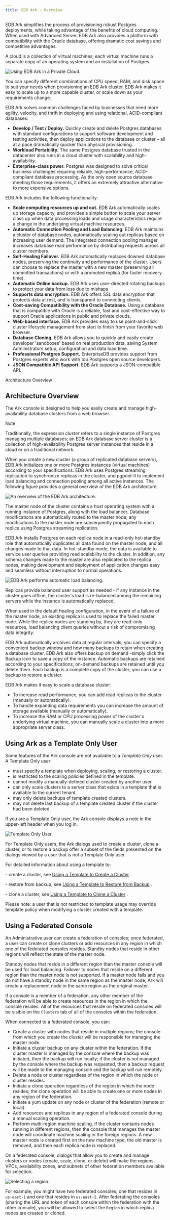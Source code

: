 ```yaml
---
title: EDB Ark - Overview
---
```


EDB Ark simplifies the process of provisioning robust Postgres
deployments, while taking advantage of the benefits of cloud computing.
When used with Advanced Server, EDB Ark also provides a platform with
compatibility with the Oracle database, offering dramatic cost savings
and competitive advantages.

A cloud is a collection of virtual machines; each virtual machine runs a
separate copy of an operating system and an installation of Postgres.

![*Using EDB Ark in a Private
Cloud.*](images/ark_overview_private_cloud.png)

You can specify different combinations of CPU speed, RAM, and disk space
to suit your needs when provisioning an EDB Ark cluster. EDB Ark makes
it easy to scale up to a more capable cluster, or scale down as your
requirements change.

EDB Ark solves common challenges faced by businesses that need more
agility, velocity, and thrift in deploying and using relational,
ACID-compliant databases:

  - **Develop / Test / Deploy.** Quickly create and delete Postgres
    databases with standard configurations to support software
    development and testing activities, then deploy applications to the
    database or cluster – all at a pace dramatically quicker than
    physical provisioning.
  - **Workload Portability.** The same Postgres database trusted in the
    datacenter also runs in a cloud cluster with scalability and
    high-availability.
  - **Enterprise-class power.** Postgres was designed to solve critical
    business challenges requiring reliable, high-performance,
    ACID-compliant database processing. As the only open source database
    meeting those requirements, it offers an extremely attractive
    alternative to more expensive options.

EDB Ark includes the following functionality:

  - **Scale computing resources up and out.** EDB Ark automatically
    scales up storage capacity, and provides a simple button to scale
    your server class up when data processing loads and usage
    characteristics require a change in the underlying virtual machine
    resources.
  - **Automatic Connection Pooling and Load Balancing.** EDB Ark
    maintains a cluster of database nodes, automatically scaling out
    replicas based on increasing user demand. The integrated connection
    pooling manager increases database read performance by distributing
    requests across all cluster members.
  - **Self-Healing Failover.** EDB Ark automatically replaces downed
    database nodes, preserving the continuity and performance of the
    cluster. Users can choose to replace the master with a new master
    (preserving all committed transactions) or with a promoted replica
    (for faster recovery time).
  - **Automatic Online backup.** EDB Ark uses user-directed rotating
    backups to protect your data from loss due to mishaps
  - **Supports data encryption.** EDB Ark offers SSL data encryption
    that protects data at rest, and is transparent to connecting
    clients.
  - **Cost-saving Compatibility with the Oracle Database.** Using a
    database that is compatible with Oracle is a reliable, fast and
    cost-effective way to support Oracle applications in public and
    private clouds.
  - **Web-based interface.** EDB Ark provides easy to use
    point-and-click cluster lifecycle management from start to finish
    from your favorite web browser.
  - **Database Cloning.** EDB Ark allows you to quickly and easily
    create developer 'sandboxes' based on real production data, saving
    System Administrators setup, configuration and data load time.
  - **Professional Postgres Support.** EnterpriseDB provides support
    from Postgres experts who work with top Postgres open source
    developers.
  - **JSON Compatible API Support.** EDB Ark supports a JSON-compatible
    API.

<div class="index">

Architecture Overview

</div>

## Architecture Overview

The Ark console is designed to help you easily create and manage
high-availability database clusters from a web browser.

<div class="note">

<div class="title">

Note

</div>

Traditionally, the expression *cluster* refers to a single instance of
Postgres managing multiple databases; an EDB Ark database server cluster
is a collection of high-availability Postgres server instances that
reside in a cloud or on a traditional network.

</div>

When you create a new cluster (a group of replicated database servers),
EDB Ark initializes one or more Postgres instances (virtual machines)
according to your specifications. EDB Ark uses Postgres streaming
replication to synchronize replicas in the cluster, and pgpool-II to
implement load balancing and connection pooling among all active
instances. The following figure provides a general overview of the EDB
Ark architecture.

![*An overview of the EDB Ark
architecture.*](images/ark_architecture_overview.png)

The master node of the cluster contains a host operating system with a
running instance of Postgres, along with the load balancer. Database
modifications are automatically routed to the master node; any
modifications to the master node are subsequently propagated to each
replica using Postgres streaming replication.

EDB Ark installs Postgres on each replica node in a read-only
hot-standby role that automatically duplicates all data found on the
master node, and all changes made to that data. In hot-standby mode, the
data is available to service user queries providing read scalability to
the cluster. In addition, any schema changes made to the master are also
replicated to the replica nodes, making development and deployment of
application changes easy and seamless without interruption to normal
operations.

![*EDB Ark performs automatic load
balancing.*](images/ark_overview_load_balance.png)

Replicas provide balanced user support as needed - if any instance in
the cluster goes offline, the cluster's load is re-balanced among the
remaining servers while the instance is automatically replaced.

When used in the default healing configuration, in the event of a
failure of the master node, an existing replica is used to replace the
failed master node. While the replica nodes are standing by, they are
read-only resources, load balancing client queries without a risk of
compromising data integrity.

EDB Ark automatically archives data at regular intervals; you can
specify a convenient backup window and how many backups to retain when
creating a database cluster. EDB Ark also offers backup on demand
-simply click the Backup icon to save a copy of the instance. Automatic
backups are retained according to your specifications; on-demand backups
are retained until you delete them. Each backup is a complete copy of
the cluster; you can use a backup to restore a cluster.

EDB Ark makes it easy to scale a database cluster:

  - To increase read performance, you can add read replicas to the
    cluster (manually or automatically).
  - To handle expanding data requirements you can increase the amount of
    storage available (manually or automatically).
  - To increase the RAM or CPU processing power of the cluster's
    underlying virtual machine, you can manually scale a cluster into a
    more appropriate server class.

## Using Ark as a Template Only User

Some features of the Ark console are not available to a *Template*
*Only* user. A Template Only user:

  - must specify a template when deploying, scaling, or restoring a
    cluster.
  - is restricted to the scaling policies defined in the template.
  - cannot modify a manually-defined cluster created by another user.
  - can only scale clusters to a server class that exists in a template
    that is available to the current tenant.
  - may only delete backups of template created clusters.
  - may not delete last backup of a template created cluster if the
    cluster had been deleted.

If you are a Template Only user, the Ark console displays a note in the
upper-left header when you log in.

![*Template Only User.*](images/using_ark_template_only.png)

For Template Only users, the Ark dialogs used to create a cluster, clone
a cluster, or to restore a backup offer a subset of the fields presented
on the dialogs viewed by a user that is not a Template Only user.

For detailed information about using a template to:

\- create a cluster, see [Using a Template to Create a
Cluster](template_create_cluster) .

\- restore from backup, see [Using a Template to Restore from
Backup](template_restore) .

\- clone a cluster, see [Using a Template to Clone a
Cluster](template_clone_cluster) .

Please note: a user that is not restricted to template usage may
override template policy when modifying a cluster created with a
template.

## Using a Federated Console

An Administrative user can create a federation of consoles; once
federated, a user can create or clone clusters or add resources in any
region in which one of the federated consoles resides. Standby nodes
that reside in other regions will reflect the state of the master node.

Standby nodes that reside in a different region than the master console
will be used for load balancing. Failover to nodes that reside on a
different region than the master node is not supported. If a master node
fails and you do not have a standby node in the same region as the
master node, Ark will create a replacement node in the same region as
the original master.

If a console is a member of a federation, any other member of the
federation will be able to create resources in the region in which the
console resides. All of the resources that reside on federated consoles
will be visible on the `Clusters` tab of all of the consoles within the
federation.

When connected to a federated console, you can:

  - Create a cluster with nodes that reside in multiple regions; the
    console from which you create the cluster will be responsible for
    managing the master node.
  - Initiate a cluster backup on any cluster within the federation. If
    the cluster master is managed by the console where the backup was
    initiated, then the backup will run locally; if the cluster is not
    managed by the console where the backup was requested, then a backup
    request will be made to the managing console and the backup will run
    remotely.
  - Delete a node or cluster regardless of the region in which the node
    or cluster resides.
  - Initiate a clone operation regardless of the region in which the
    node resides; the clone operation will be able to create one or more
    nodes in any region of the federation.
  - Initiate a yum update on any node or cluster of the federation
    (remote or local).
  - Add resources and replicas in any region of a federated console
    during a manual scaling operation.
  - Perform multi-region machine scaling. If the cluster contains nodes
    running in different regions, then the console that manages the
    master node will coordinate machine scaling in the foreign regions.
    A new master node is created first on the new machine type, the old
    master is removed, and then each replica node is replaced.

On a federated console, dialogs that allow you to create and manage
clusters or nodes (create, scale, clone, or delete) will make the
regions, VPCs, availability zones, and subnets of other federation
members available for selection.

![*Selecting a region.*](images/ark_create_cross_region.png)

For example, you might have two federated consoles; one that resides in
`us-east-1` and one that resides in `us-east-2`. After federating the
consoles (sharing the URL and token of each console within the
federation with the other console), you will be allowed to select the
`Region` in which replica nodes are created or cloned.
